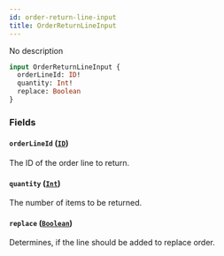 ```yaml
---
id: order-return-line-input
title: OrderReturnLineInput
---
```



No description

```graphql
input OrderReturnLineInput {
  orderLineId: ID!
  quantity: Int!
  replace: Boolean
}
```


### Fields

#### `orderLineId` ([`ID`](../../../developer/api-reference/scalars/id))

The ID of the order line to return.


#### `quantity` ([`Int`](../../../developer/api-reference/scalars/int))

The number of items to be returned.


#### `replace` ([`Boolean`](../../../developer/api-reference/scalars/boolean))

Determines, if the line should be added to replace order.




